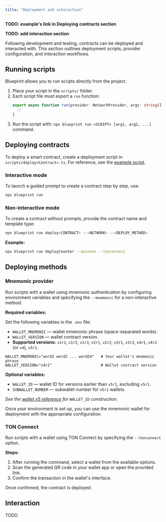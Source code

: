 ```yaml
---
title: "Deployment and interaction"
---
```


**TODO: example's link in Deploying contracts section**

**TODO: add interaction section**

Following development and testing, contracts can be deployed and interacted with. This section outlines deployment scripts, provider configuration, and interaction workflows.

## Running scripts

Blueprint allows you to run scripts directly from the project.

1. Place your script in the `scripts/` folder.
2. Each script file must export a `run` function:
    ```typescript
    export async function run(provider: NetworkProvider, args: string[]) {
      //
    }
    ```
3. Run the script with: `npx blueprint run <SCRIPT> [arg1, arg2, ...]` command.

## Deploying contracts

To deploy a smart contract, create a deployment script in `scripts/deploy<Contract>.ts`.
For reference, see the [example script]().

### Interactive mode

To launch a guided prompt to create a contract step by step, use:

```bash
npx blueprint run
```

### Non-interactive mode

To create a contract without prompts, provide the contract name and template type:

```bash
npx blueprint run deploy<CONTRACT> --<NETWORK> --<DEPLOY_METHOD>
```

**Example:**

```bash
npx blueprint run deployCounter --mainnet --tonconnect
```

## Deploying methods

### Mnemonic provider

Run scripts with a wallet using mnemonic authentication by configuring environment variables and specifying the `--mnemonic` for a non-interactive method.

**Required variables:**

Set the following variables in the `.env` file:
- `WALLET_MNEMONIC` — wallet mnemonic phrase (space-separated words).
- `WALLET_VERSION` — wallet contract version.
- **Supported versions:** `v1r1`, `v1r2`, `v1r3`, `v2r1`, `v2r2`, `v3r1`, `v3r2`, `v4r1`, `v4r2` (or `v4`), `v5r1`.

```env
WALLET_MNEMONIC="word1 word2 ... word24"   # Your wallet's mnemonic phrase
WALLET_VERSION="v4r2"                      # Wallet contract version
```

**Optional variables:**

- `WALLET_ID` — wallet ID for versions earlier than `v5r1`, excluding `v5r1`.
- `SUBWALLET_NUMBER` — subwallet number for `v5r1` wallets.

_See the [wallet v5 reference](https://github.com/ton-org/ton/blob/master/src/wallets/v5r1/WalletV5R1WalletId.ts) for `WALLET_ID` construction._

Once your environment is set up, you can use the mnemonic wallet for deployment with the appropriate configuration.

### TON Connect

Run scripts with a wallet using TON Connect by specifying the `--tonconnect` option.

**Steps:**

1. After running the command, select a wallet from the available options.
2. Scan the generated QR code in your wallet app or open the provided link.
3. Confirm the transaction in the wallet's interface.

Once confirmed, the contract is deployed.

## Interaction

TODO
